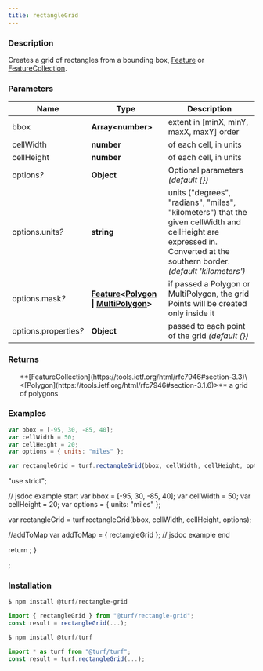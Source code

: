 ```yaml
---
title: rectangleGrid
---
```


    
### Description

Creates a grid of rectangles from a bounding box, [Feature](https://tools.ietf.org/html/rfc7946#section-3.2) or [FeatureCollection](https://tools.ietf.org/html/rfc7946#section-3.3).

### Parameters

| Name                       | Type                                                                                                                                                                                               | Description                                                                                                                                                              |
| -------------------------- | -------------------------------------------------------------------------------------------------------------------------------------------------------------------------------------------------- | ------------------------------------------------------------------------------------------------------------------------------------------------------------------------ |
| bbox                       | **Array\<number>**                                                                                                                                                                                 | extent in [minX, minY, maxX, maxY] order                                                                                                                                 |
| cellWidth                  | **number**                                                                                                                                                                                         | of each cell, in units                                                                                                                                                   |
| cellHeight                 | **number**                                                                                                                                                                                         | of each cell, in units                                                                                                                                                   |
| options<i>?</i>            | **Object**                                                                                                                                                                                         | Optional parameters _(default \{})_                                                                                                                                      |
| options.units<i>?</i>      | **string**                                                                                                                                                                                         | units ("degrees", "radians", "miles", "kilometers") that the given cellWidth and cellHeight are expressed in. Converted at the southern border. _(default 'kilometers')_ |
| options.mask<i>?</i>       | **[Feature](https://tools.ietf.org/html/rfc7946#section-3.2)\<[Polygon](https://tools.ietf.org/html/rfc7946#section-3.1.6) \| [MultiPolygon](https://tools.ietf.org/html/rfc7946#section-3.1.7)>** | if passed a Polygon or MultiPolygon, the grid Points will be created only inside it                                                                                      |
| options.properties<i>?</i> | **Object**                                                                                                                                                                                         | passed to each point of the grid _(default \{})_                                                                                                                         |

### Returns

<ul>
  **[FeatureCollection](https://tools.ietf.org/html/rfc7946#section-3.3)\<[Polygon](https://tools.ietf.org/html/rfc7946#section-3.1.6)>** a grid of polygons

</ul>

### Examples

```javascript
var bbox = [-95, 30, -85, 40];
var cellWidth = 50;
var cellHeight = 20;
var options = { units: "miles" };

var rectangleGrid = turf.rectangleGrid(bbox, cellWidth, cellHeight, options);
```

  "use strict";

  // jsdoc example start
  var bbox = [-95, 30, -85, 40];
  var cellWidth = 50;
  var cellHeight = 20;
  var options = { units: "miles" };

  var rectangleGrid = turf.rectangleGrid(bbox, cellWidth, cellHeight, options);

  //addToMap
  var addToMap = { rectangleGrid };
  // jsdoc example end

  return <ExampleMap addToMap={addToMap} />;
}

<Map0 />;

### Installation

```javascript
$ npm install @turf/rectangle-grid

import { rectangleGrid } from "@turf/rectangle-grid";
const result = rectangleGrid(...);
```

```javascript
$ npm install @turf/turf

import * as turf from "@turf/turf";
const result = turf.rectangleGrid(...);
```
